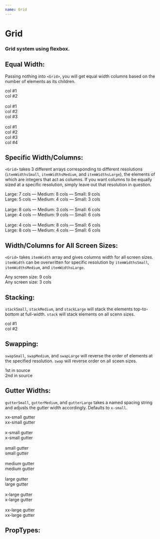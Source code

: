```yaml
---
name: Grid
---
```




# Grid
### Grid system using flexbox.

## Equal Width:
Passing nothing into `<Grid>`, you will get equal width columns based on the number of elements as its children.

<Playground>
	<Grid>
		<Div>col #1</Div>
		<Div>col #2</Div>
	</Grid>
	‌‌
	<Grid>
		<Div>col #1</Div>
		<Div>col #2</Div>
		<Div>col #3</Div>
	</Grid>
	‌‌
	<Grid>
		<Div>col #1</Div>
		<Div>col #2</Div>
		<Div>col #3</Div>
		<Div>col #4</Div>
	</Grid>
</Playground>

## Specific Width/Columns:
`<Grid>` takes 3 different arrays corresponding to different resolutions (`itemWidthsSmall`, `itemWidthsMedium`, and `itemWidthsLarge`), the elements of which are integers that act as columns. If you want columns to be equally sized at a specific resolution, simply leave out that resolution in question.

<Playground>
	<Grid
		itemWidthsLarge={[7, 5]}
		itemWidthsMedium={[8, 4]}
		itemWidthsSmall={[9, 3]}
	>
		<Div>Large: 7 cols — Medium: 8 cols — Small: 9 cols</Div>
		<Div>Large: 5 cols — Medium: 4 cols — Small: 3 cols</Div>
	</Grid>
	‌
	<Grid
		itemWidthsLarge={[8, 4]}
		itemWidthsMedium={[3, 9]}
	>
		<Div>Large: 8 cols — Medium: 3 cols — Small: 6 cols</Div>
		<Div>Large: 4 cols — Medium: 9 cols — Small: 6 cols</Div>
	</Grid>
	‌
	<Grid
		itemWidthsLarge={[4, 8]}
		itemWidthsMedium={[8, 4]}
	>
		<Div>Large: 4 cols — Medium: 8 cols — Small: 6 cols</Div>
		<Div>Large: 8 cols — Medium: 4 cols — Small: 6 cols</Div>
	</Grid>
</Playground>

## Width/Columns for All Screen Sizes:
`<Grid>` takes `itemWidth` array and gives columns width for all screen sizes. `itemWidth` can be overwritten for specific resolution by `itemWidthsSmall`, `itemWidthsMedium`, and `itemWidthsLarge`.

<Playground>
	<Grid
		itemWidths={[9, 3]}
	>
		<Div>Any screen size: 9 cols</Div>
		<Div>Any screen size: 3 cols</Div>
	</Grid>
</Playground>

## Stacking:
`stackSmall`, `stackMedium`, and `stackLarge` will stack the elements top-to-bottom at full-width. `stack` will stack elements on all scenn sizes.

<Playground>
	<Grid
		stackSmall
		stackMedium
		stackLarge
	>
		<Div>col #1</Div>
		<Div>col #2</Div>
	</Grid>
</Playground>


## Swapping:
`swapSmall`, `swapMedium`, and `swapLarge` will reverse the order of elements at the specified resolution. `swap` will reverse order on all sceen sizes.

<Playground>
	<Grid
		swap
	>
		<Div>1st in source</Div>
		<Div>2nd in source</Div>
	</Grid>
</Playground>

## Gutter Widths:
`gutterSmall`, `gutterMedium`, and `gutterLarge` takes a named spacing string and adjusts the gutter width accordingly. Defaults to `x-small`.

<Playground>
	<Grid
		gutterSmall="xx-small"
		gutterMedium="xx-small"
		gutterLarge="xx-small"
	>
		<Div>xx-small gutter</Div>
		<Div>xx-small gutter</Div>
	</Grid>
	‌
	<Grid
		gutterSmall="x-small"
		gutterMedium="x-small"
		gutterLarge="x-small"
	>
		<Div>x-small gutter</Div>
		<Div>x-small gutter</Div>
	</Grid>
	‌
	<Grid
		gutterSmall="small"
		gutterMedium="small"
		gutterLarge="small"
	>
		<Div>small gutter</Div>
		<Div>small gutter</Div>
	</Grid>
	‌
	<Grid
		gutterSmall="medium"
		gutterMedium="medium"
		gutterLarge="medium"
	>
		<Div>medium gutter</Div>
		<Div>medium gutter</Div>
	</Grid>
	‌
	<Grid
		gutterSmall="large"
		gutterMedium="large"
		gutterLarge="large"
	>
		<Div>large gutter</Div>
		<Div>large gutter</Div>
	</Grid>
	‌
	<Grid
		gutterSmall="x-large"
		gutterMedium="x-large"
		gutterLarge="x-large"
	>
		<Div>x-large gutter</Div>
		<Div>x-large gutter</Div>
	</Grid>
	‌
	<Grid
		gutterSmall="xx-large"
		gutterMedium="xx-large"
		gutterLarge="xx-large"
	>
		<Div>xx-large gutter</Div>
		<Div>xx-large gutter</Div>
	</Grid>
</Playground>

## PropTypes:

<PropsTable of={Grid} />
